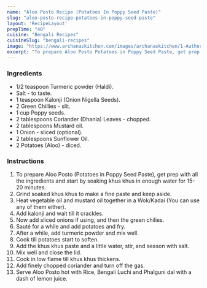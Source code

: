 ---
name: "Aloo Posto Recipe (Potatoes In Poppy Seed Paste)"
slug: "aloo-posto-recipe-potatoes-in-poppy-seed-paste"
layout: 'RecipeLayout'
prepTime: "40"
cuisine: "Bengali Recipes"
cuisineSlug: "bengali-recipes"
image: "https://www.archanaskitchen.com/images/archanaskitchen/1-Author/Shaheen_Ali/ALOO_POSTO.jpg"
excerpt: "To prepare Aloo Posto Potatoes in Poppy Seed Paste, get prep with all the ingredients and start by soaking khus khus in enough water for 15-20 minutes"
---

### Ingredients

- 1/2 teaspoon Turmeric powder (Haldi).
- Salt - to taste.
- 1 teaspoon Kalonji (Onion Nigella Seeds).
- 2 Green Chillies - slit.
- 1 cup Poppy seeds.
- 2 tablespoons Coriander (Dhania) Leaves - chopped.
- 2 tablespoons Mustard oil.
- 1 Onion - sliced (optional).
- 2 tablespoons Sunflower Oil.
- 2 Potatoes (Aloo) - diced.

### Instructions

1. To prepare Aloo Posto (Potatoes in Poppy Seed Paste), get prep with all the ingredients and start by soaking khus khus in enough water for 15-20 minutes.
1. Grind soaked khus khus to make a fine paste and keep aside.
1. Heat vegetable oil and mustard oil together in a Wok/Kadai (You can use any of them either).
1. Add kalonji and wait till it crackles.
1. Now add sliced onions if using, and then the green chilies.
1. Sauté for a while and add potatoes and fry.
1. After a while, add turmeric powder and mix well.
1. Cook till potatoes start to soften.
1. Add the khus khus paste and a little water, stir, and season with salt.
1. Mix well and close the lid.
1. Cook in low flame till khus khus thickens.
1. Add finely chopped coriander and turn off the gas.
1. Serve Aloo Posto hot with Rice, Bengali Luchi and Phalguni dal with a dash of lemon juice.
